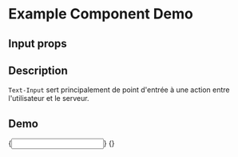 
<Meta title="Example/Text-Input" component={Input} />

# Example Component Demo

## Input props
<Props of={Input} />

## Description

`Text-Input` sert principalement de point d'entrée à une action entre l'utilisateur et le serveur.

## Demo

<Canvas>
  <Story name="Default Input">
    {<Input/>}
  </Story>
   <Story name="Placeholder Input">
    {<InputPlaceholder/>}
  </Story>
</Canvas>